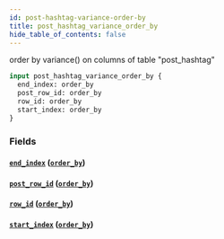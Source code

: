 ```yaml
---
id: post-hashtag-variance-order-by
title: post_hashtag_variance_order_by
hide_table_of_contents: false
---
```


order by variance() on columns of table "post_hashtag"

```graphql
input post_hashtag_variance_order_by {
  end_index: order_by
  post_row_id: order_by
  row_id: order_by
  start_index: order_by
}
```

### Fields

#### [`end_index`](#) ([`order_by`](../enums/order-by))

#### [`post_row_id`](#) ([`order_by`](../enums/order-by))

#### [`row_id`](#) ([`order_by`](../enums/order-by))

#### [`start_index`](#) ([`order_by`](../enums/order-by))
